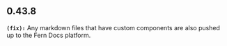 ## 0.43.8
**`(fix):`** Any markdown files that have custom components are also pushed up to the Fern Docs 
platform.


